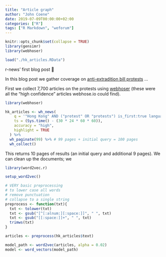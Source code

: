```yaml
---
title: "Article graph"
author: "John Coene"
date: 2019-07-09T00:00:00+02:00
categories: ["R"]
tags: ["R Markdown", "weforum"]
---
```


```r
knitr::opts_chunk$set(collapse = TRUE)
library(gensimr)
library(webhoser)

load("./hk_articles.RData")
```

r-news' first blog post 🎉

In this blog post we gather coverage on [anti-extradition bill protests](https://en.wikipedia.org/wiki/2019_Hong_Kong_anti-extradition_bill_protests) ...

First we collect 7,700 articles on the protests using [webhoser](https://webhoser.news-r.org/) (these were all the "high confidence" articles webhose.io could find).

```r
library(webhoser)

hk_articles <- wh_news(
    q = '"Hong Kong" AND ("protest" OR "protests") is_first:true language:english site_type:news',
    ts = (Sys.time() - (30 * 24 * 60 * 60)),
    accuracy = "high",
    highlight = TRUE
  ) %>% 
  wh_paginate(99) %>% # 99 pages + initial query = 100 pages
  wh_collect()
```

This returns 10 pages of results (an initial query and additional 9 pages). We can clean up the documents; we

```r
library(word2vec.r)

setup_word2vec()

# VERY basic preprocessing
# to lower case all words
# remove punctuation
# collapse to a single string
preprocess <- function(txt){
  txt <- tolower(txt)
  txt <- gsub("[^[:alnum:][:space:]]", " ", txt)
  txt <- gsub("[[:space:]]+", " ", txt)
  trimws(txt)
}

articles <- preprocess(hk_articles$text)

model_path <- word2vec(articles, alpha = 0.02)
model <- word_vectors(model_path)
```
